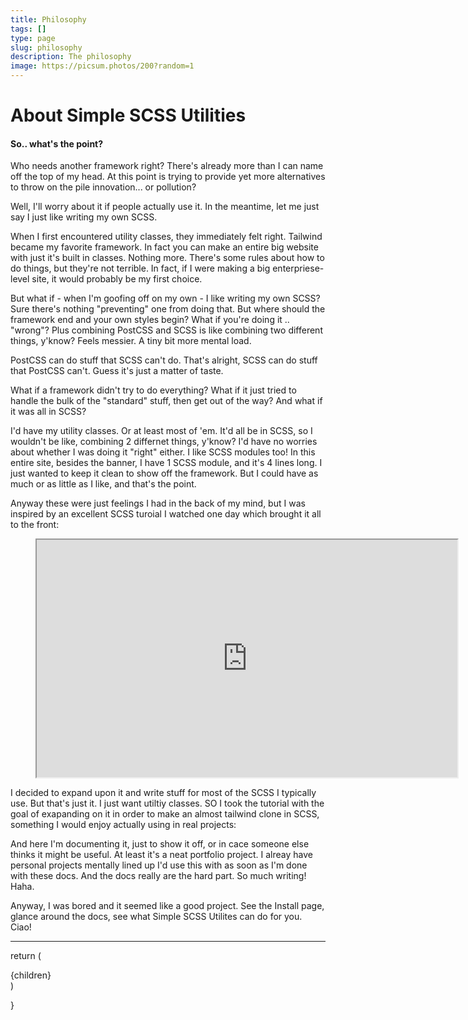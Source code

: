 ---
title: Philosophy
tags: []
type: page
slug: philosophy
description: The philosophy
image: https://picsum.photos/200?random=1
---


# About Simple SCSS Utilities

#### So.. what's the point?

<div className="max-w-42 mx-auto text-lg line-height-xl">

Who needs another framework right? There's already more than I can name off the top of my head. At this point is trying to provide yet more alternatives to throw on the pile innovation... or pollution?

Well, I'll worry about it if people actually use it. In the meantime, let me just say I just like writing my own SCSS.

When I first encountered utility classes, they immediately felt right. Tailwind became my favorite framework. In fact you can make an entire big website with just it's built in classes. Nothing more. There's some rules about how to do things, but they're not terrible. In fact, if I were making a big enterpriese-level site, it would probably be my first choice.

But what if - when I'm goofing off on my own - I like writing my own SCSS? Sure there's nothing "preventing" one from doing that. But where should the framework end and your own styles begin? What if you're doing it .. "wrong"? Plus combining PostCSS and SCSS is like combining two different things, y'know? Feels messier. A tiny bit more mental load.

PostCSS can do stuff that SCSS can't do. That's alright, SCSS can do stuff that PostCSS can't. Guess it's just a matter of taste.

What if a framework didn't try to do everything? What if it just tried to handle the bulk of the "standard" stuff, then get out of the way? And what if it was all in SCSS?

I'd have my utility classes. Or at least most of 'em. It'd all be in SCSS, so I wouldn't be like, combining 2 differnet things, y'know? I'd have no worries about whether I was doing it "right" either. I like SCSS modules too! In this entire site, besides the banner, I have 1 SCSS module, and it's 4 lines long. I just wanted to keep it clean to show off the framework. But I could have as much or as little as I like, and that's the point.

Anyway these were just feelings I had in the back of my mind, but I was inspired by an excellent SCSS turoial I watched one day which brought it all to the front:

<div className="mb-xl pt-md">

<figure className="w-full">
  <iframe
    width="673"
    height="380"
    src="https://www.youtube.com/embed?v=_kqN4hl9bGc&list=PL4cUxeGkcC9jxJX7vojNVK-o8ubDZEcNb&index=1"
    className="w-full"
  ></iframe>
  <figcaption className="text-sm">
    <Paragraph
      className="text-md py-md"
      text="The tutorial that got me started"
    />
  </figcaption>
</figure>

</div>

I decided to expand upon it and write stuff for most of the SCSS I typically use. But that's just it. I just want utiltiy classes. SO I took the tutorial with the goal of exapanding on it in order to make an almost tailwind clone in SCSS, something I would enjoy actually using in real projects:

And here I'm documenting it, just to show it off, or in cace someone else thinks it might be useful. At least it's a neat portfolio project. I alreay have personal projects mentally lined up I'd use this with as soon as I'm done with these docs. And the docs really are the hard part. So much writing! Haha.

Anyway, I was bored and it seemed like a good project. See the Install page, glance around the docs, see what Simple SCSS Utilites can do for you. Ciao!

---

</div>

  return (
    <ImportedLayout>
      <main className="p-xl">{children}</main>
    </ImportedLayout>
  )

}
